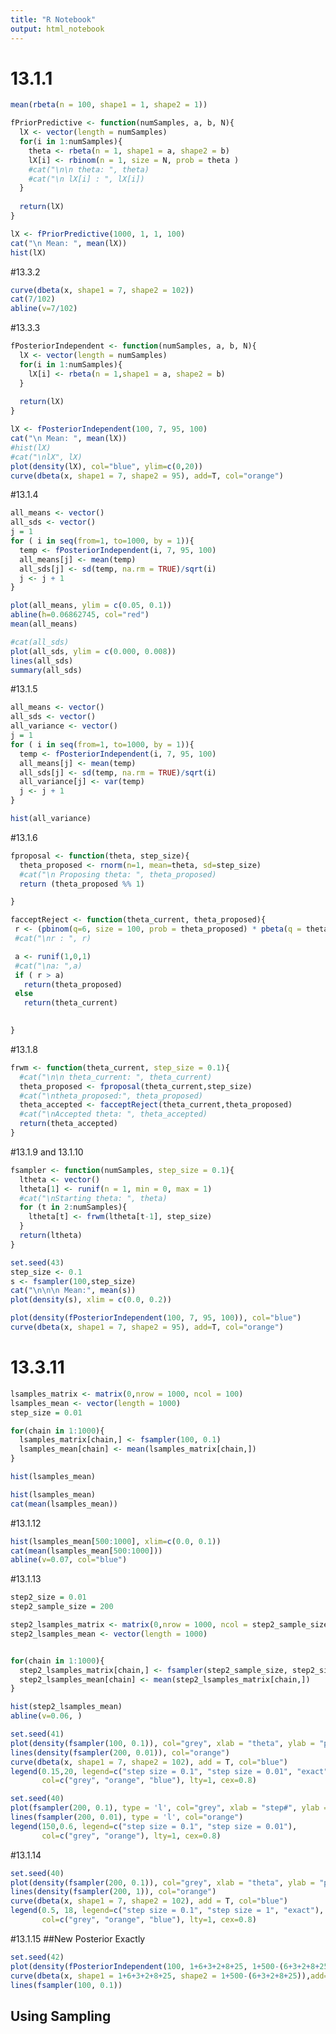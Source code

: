 ```yaml
---
title: "R Notebook"
output: html_notebook
---
```

# 13.1.1
```r
mean(rbeta(n = 100, shape1 = 1, shape2 = 1))
```
```r
fPriorPredictive <- function(numSamples, a, b, N){
  lX <- vector(length = numSamples)
  for(i in 1:numSamples){
    theta <- rbeta(n = 1, shape1 = a, shape2 = b)
    lX[i] <- rbinom(n = 1, size = N, prob = theta )
    #cat("\n\n theta: ", theta)
    #cat("\n lX[i] : ", lX[i])
  }
  
  return(lX)
}

lX <- fPriorPredictive(1000, 1, 1, 100)
cat("\n Mean: ", mean(lX))
hist(lX)
```
#13.3.2
```r
curve(dbeta(x, shape1 = 7, shape2 = 102))
cat(7/102)
abline(v=7/102)
```

#13.3.3
```r
fPosteriorIndependent <- function(numSamples, a, b, N){
  lX <- vector(length = numSamples)
  for(i in 1:numSamples){
    lX[i] <- rbeta(n = 1,shape1 = a, shape2 = b)
  }
  
  return(lX)
}

lX <- fPosteriorIndependent(100, 7, 95, 100)
cat("\n Mean: ", mean(lX))
#hist(lX)
#cat("\nlX", lX)
plot(density(lX), col="blue", ylim=c(0,20))
curve(dbeta(x, shape1 = 7, shape2 = 95), add=T, col="orange")

```
#13.1.4
```r
all_means <- vector()
all_sds <- vector()
j = 1
for ( i in seq(from=1, to=1000, by = 1)){
  temp <- fPosteriorIndependent(i, 7, 95, 100)
  all_means[j] <- mean(temp)
  all_sds[j] <- sd(temp, na.rm = TRUE)/sqrt(i)
  j <- j + 1
}
```

```r
plot(all_means, ylim = c(0.05, 0.1))
abline(h=0.06862745, col="red")
mean(all_means)

#cat(all_sds)
plot(all_sds, ylim = c(0.000, 0.008))
lines(all_sds)
summary(all_sds)
```
#13.1.5
```r
all_means <- vector()
all_sds <- vector()
all_variance <- vector()
j = 1
for ( i in seq(from=1, to=1000, by = 1)){
  temp <- fPosteriorIndependent(i, 7, 95, 100)
  all_means[j] <- mean(temp)
  all_sds[j] <- sd(temp, na.rm = TRUE)/sqrt(i)
  all_variance[j] <- var(temp)
  j <- j + 1
}

```

```r
hist(all_variance)
```
#13.1.6
```r
fproposal <- function(theta, step_size){
  theta_proposed <- rnorm(n=1, mean=theta, sd=step_size)
  #cat("\n Proposing theta: ", theta_proposed)
  return (theta_proposed %% 1)

}
```

```r
facceptReject <- function(theta_current, theta_proposed){
 r <- (pbinom(q=6, size = 100, prob = theta_proposed) * pbeta(q = theta_proposed, shape1 = 1, shape2 = 1))  / (pbinom(q=6, size = 100, prob = theta_current) * pbeta(q = theta_current, shape1 = 1, shape2 = 1))
 #cat("\nr : ", r)

 a <- runif(1,0,1)
 #cat("\na: ",a)
 if ( r > a)
   return(theta_proposed)
 else
   return(theta_current)
  

}


```


#13.1.8
```r
  
frwm <- function(theta_current, step_size = 0.1){
  #cat("\n\n theta_current: ", theta_current)
  theta_proposed <- fproposal(theta_current,step_size)
  #cat("\ntheta_proposed:", theta_proposed)
  theta_accepted <- facceptReject(theta_current,theta_proposed)
  #cat("\nAccepted theta: ", theta_accepted)
  return(theta_accepted)
}
```

#13.1.9 and 13.1.10

```r
fsampler <- function(numSamples, step_size = 0.1){
  ltheta <- vector()
  ltheta[1] <- runif(n = 1, min = 0, max = 1)
  #cat("\nStarting theta: ", theta)
  for (t in 2:numSamples){
    ltheta[t] <- frwm(ltheta[t-1], step_size)
  }
  return(ltheta)
}
```


```r
set.seed(43)
step_size <- 0.1
s <- fsampler(100,step_size)
cat("\n\n\n Mean:", mean(s))
plot(density(s), xlim = c(0.0, 0.2))
```

```r
plot(density(fPosteriorIndependent(100, 7, 95, 100)), col="blue")
curve(dbeta(x, shape1 = 7, shape2 = 95), add=T, col="orange")
```

# 13.3.11
```r
lsamples_matrix <- matrix(0,nrow = 1000, ncol = 100)
lsamples_mean <- vector(length = 1000)
step_size = 0.01

for(chain in 1:1000){
  lsamples_matrix[chain,] <- fsampler(100, 0.1)
  lsamples_mean[chain] <- mean(lsamples_matrix[chain,])
}

```

```r
hist(lsamples_mean)
```
```r
hist(lsamples_mean)
cat(mean(lsamples_mean))

```
#13.1.12
```r
hist(lsamples_mean[500:1000], xlim=c(0.0, 0.1))
cat(mean(lsamples_mean[500:1000]))
abline(v=0.07, col="blue")
```

#13.1.13
```r
step2_size = 0.01
step2_sample_size = 200

step2_lsamples_matrix <- matrix(0,nrow = 1000, ncol = step2_sample_size)
step2_lsamples_mean <- vector(length = 1000)


for(chain in 1:1000){
  step2_lsamples_matrix[chain,] <- fsampler(step2_sample_size, step2_size)
  step2_lsamples_mean[chain] <- mean(step2_lsamples_matrix[chain,])
}
```


```r
hist(step2_lsamples_mean)
abline(v=0.06, )
```
```r
set.seed(41)
plot(density(fsampler(100, 0.1)), col="grey", xlab = "theta", ylab = "pdf", main = "Fig 13.6 Left : MCMC runs using two step sizes versus the actual")
lines(density(fsampler(200, 0.01)), col="orange")
curve(dbeta(x, shape1 = 7, shape2 = 102), add = T, col="blue")
legend(0.15,20, legend=c("step size = 0.1", "step size = 0.01", "exact"),
       col=c("grey", "orange", "blue"), lty=1, cex=0.8)

```

```r
set.seed(40)
plot(fsampler(200, 0.1), type = 'l', col="grey", xlab = "step#", ylab = "theta", main = "Fig 13.6 Right: The evolution of the path of each Markov Chain over time")
lines(fsampler(200, 0.01), type = 'l', col="orange")
legend(150,0.6, legend=c("step size = 0.1", "step size = 0.01"),
       col=c("grey", "orange"), lty=1, cex=0.8)


```

#13.1.14

```r
set.seed(40)
plot(density(fsampler(200, 0.1)), col="grey", xlab = "theta", ylab = "pdf", ylim = c(0, 20), main = "Fig 13.7 Left")
lines(density(fsampler(200, 1)), col="orange")
curve(dbeta(x, shape1 = 7, shape2 = 102), add = T, col="blue")
legend(0.5, 18, legend=c("step size = 0.1", "step size = 1", "exact"),
       col=c("grey", "orange", "blue"), lty=1, cex=0.8)
```
#13.1.15
##New Posterior Exactly
```r
set.seed(42)
plot(density(fPosteriorIndependent(100, 1+6+3+2+8+25, 1+500-(6+3+2+8+25), 100)),col="grey")
curve(dbeta(x, shape1 = 1+6+3+2+8+25, shape2 = 1+500-(6+3+2+8+25)),add=T,  col = "blue")
lines(fsampler(100, 0.1))
```
## Using Sampling



